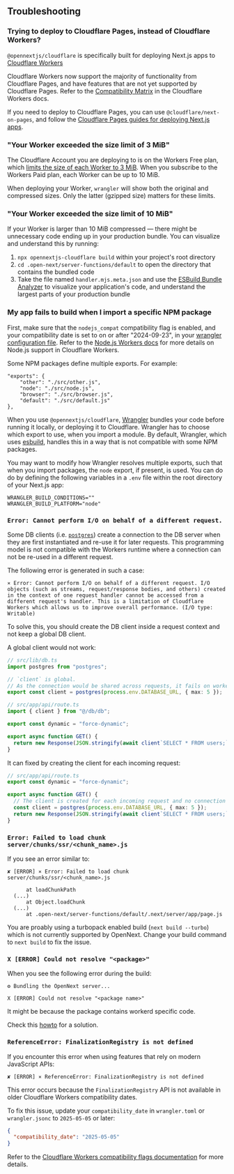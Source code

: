 
## Troubleshooting

### Trying to deploy to Cloudflare Pages, instead of Cloudflare Workers?

`@opennextjs/cloudflare` is specifically built for deploying Next.js apps to [Cloudflare Workers](https://developers.cloudflare.com/workers/)

Cloudflare Workers now support the majority of functionality from Cloudflare Pages, and have features that are not yet supported by Cloudflare Pages. Refer to the [Compatibility Matrix](https://developers.cloudflare.com/workers/static-assets/compatibility-matrix/) in the Cloudflare Workers docs.

If you need to deploy to Cloudflare Pages, you can use `@cloudflare/next-on-pages`, and follow the [Cloudflare Pages guides for deploying Next.js apps](https://developers.cloudflare.com/pages/framework-guides/nextjs/).

### "Your Worker exceeded the size limit of 3 MiB"

The Cloudflare Account you are deploying to is on the Workers Free plan, which [limits the size of each Worker to 3 MiB](https://developers.cloudflare.com/workers/platform/limits/#worker-size). When you subscribe to the Workers Paid plan, each Worker can be up to 10 MiB.

When deploying your Worker, `wrangler` will show both the original and compressed sizes. Only the latter (gzipped size) matters for these limits.

### "Your Worker exceeded the size limit of 10 MiB"

If your Worker is larger than 10 MiB compressed — there might be unnecessary code ending up in your production bundle. You can visualize and understand this by running:

1. `npx opennextjs-cloudflare build` within your project's root directory
2. `cd .open-next/server-functions/default` to open the directory that contains the bundled code
3. Take the file named `handler.mjs.meta.json` and use the [ESBuild Bundle Analyzer](https://esbuild.github.io/analyze/) to visualize your application's code, and understand the largest parts of your production bundle

### My app fails to build when I import a specific NPM package

First, make sure that the `nodejs_compat` compatibility flag is enabled, and your compatibility date is set to on or after "2024-09-23", in your [wrangler configuration file](https://developers.cloudflare.com/workers/wrangler/configuration/).
Refer to the [Node.js Workers docs](https://developers.cloudflare.com/workers/runtime-apis/nodejs/) for more details on Node.js support in Cloudflare Workers.

Some NPM packages define multiple exports. For example:

```
"exports": {
    "other": "./src/other.js",
    "node": "./src/node.js",
    "browser": "./src/browser.js",
    "default": "./src/default.js"
},
```

When you use `@opennextjs/cloudflare`, [Wrangler](https://developers.cloudflare.com/workers/wrangler/) bundles your code before running it locally, or deploying it to Cloudflare. Wrangler has to choose which export to use, when you import a module. By default, Wrangler, which uses [esbuild](https://esbuild.github.io/), handles this in a way that is not compatible with some NPM packages.

You may want to modify how Wrangler resolves multiple exports, such that when you import packages, the `node` export, if present, is used. You can do do by defining the following variables in a `.env` file within the root directory of your Next.js app:

```
WRANGLER_BUILD_CONDITIONS=""
WRANGLER_BUILD_PLATFORM="node"
```

### `Error: Cannot perform I/O on behalf of a different request.`

Some DB clients (i.e. [`postgres`](https://www.npmjs.com/package/postgres)) create a connection to the DB server when they are first instantiated and re-use it for later requests.
This programming model is not compatible with the Workers runtime where a connection can not be re-used in a different request.

The following error is generated in such a case:

```text
⨯ Error: Cannot perform I/O on behalf of a different request. I/O objects (such as streams, request/response bodies, and others) created in the context of one request handler cannot be accessed from a different request's handler. This is a limitation of Cloudflare Workers which allows us to improve overall performance. (I/O type: Writable)
```

To solve this, you should create the DB client inside a request context and not keep a global DB client.

A global client would not work:

```ts
// src/lib/db.ts
import postgres from "postgres";

// `client` is global.
// As the connection would be shared across requests, it fails on worker
export const client = postgres(process.env.DATABASE_URL, { max: 5 });

// src/app/api/route.ts
import { client } from "@/db/db";

export const dynamic = "force-dynamic";

export async function GET() {
  return new Response(JSON.stringify(await client`SELECT * FROM users;`));
}
```

It can fixed by creating the client for each incoming request:

```ts
// src/app/api/route.ts
export const dynamic = "force-dynamic";

export async function GET() {
  // The client is created for each incoming request and no connection is shared across requests
  const client = postgres(process.env.DATABASE_URL, { max: 5 });
  return new Response(JSON.stringify(await client`SELECT * FROM users;`));
}
```

### `Error: Failed to load chunk server/chunks/ssr/<chunk_name>.js`

If you see an error similar to:

```text
✘ [ERROR] ⨯ Error: Failed to load chunk server/chunks/ssr/<chunk_name>.js

      at loadChunkPath
  (...)
      at Object.loadChunk
  (...)
      at .open-next/server-functions/default/.next/server/app/page.js
```

You are proably using a turbopack enabled build (`next build --turbo`) which is not currently supported by OpenNext.
Change your build command to `next build` to fix the issue.

### `X [ERROR] Could not resolve "<package>"`

When you see the following error during the build:

```text
⚙️ Bundling the OpenNext server...

X [ERROR] Could not resolve "<package name>"
```

It might be because the package contains workerd specific code.

Check this [howto](/cloudflare/howtos/workerd) for a solution.

### `ReferenceError: FinalizationRegistry is not defined`

If you encounter this error when using features that rely on modern JavaScript APIs:

```text
✘ [ERROR] ⨯ ReferenceError: FinalizationRegistry is not defined
```

This error occurs because the `FinalizationRegistry` API is not available in older Cloudflare Workers compatibility dates.

To fix this issue, update your `compatibility_date` in `wrangler.toml` or `wrangler.jsonc` to `2025-05-05` or later:

```json
{
  "compatibility_date": "2025-05-05"
}
```

Refer to the [Cloudflare Workers compatibility flags documentation](https://developers.cloudflare.com/workers/configuration/compatibility-flags/#enable-finalizationregistry-and-weakref) for more details.
